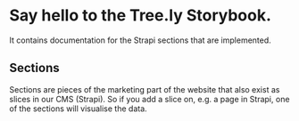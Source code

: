 
<Meta title="Introduction" />

# Say hello to the Tree.ly Storybook.

It contains documentation for the Strapi sections that are implemented.

## Sections

Sections are pieces of the marketing part of the website that also exist as slices
in our CMS (Strapi). So if you add a slice on, e.g. a page in Strapi,
one of the sections will visualise the data.
